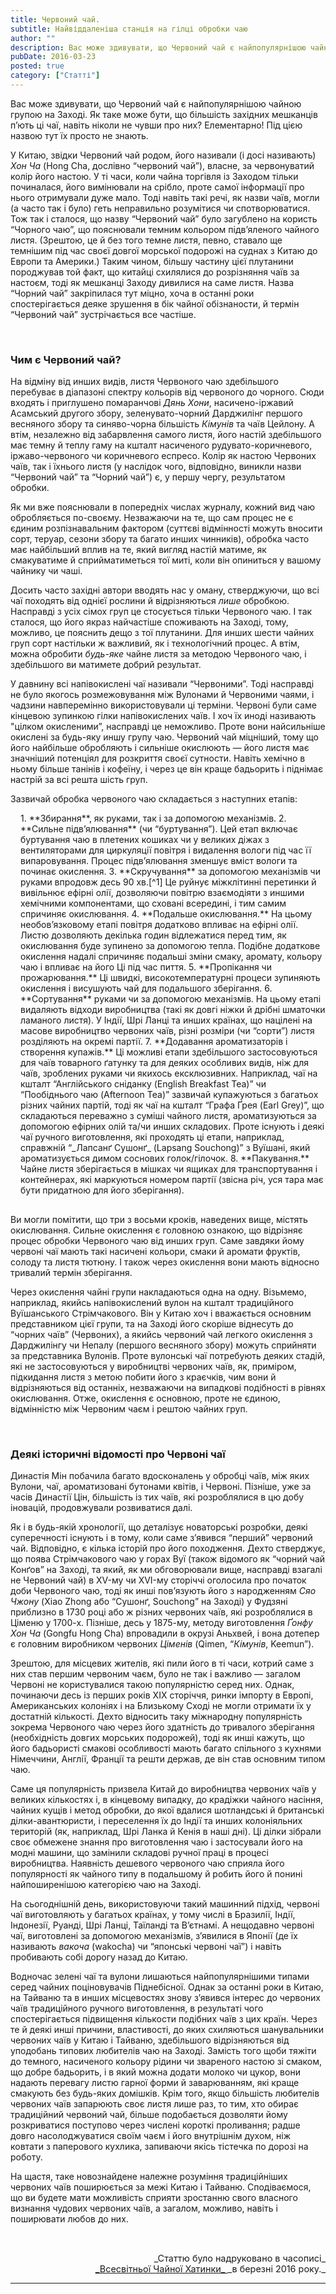 ```yaml
---
title: Червоний чай.
subtitle: Найвіддаленіша станція на гілці обробки чаю
author: ""
description: Вас може здивувати, що Червоний чай є найпопулярнішою чайною групою на Заході. Як таке може бути, що більшість західних мешканців п’ють ці чаї, навіть ніколи не чувши про них?..
pubDate: 2016-03-23
posted: true
category: ["Статті"]
---
```


Вас може здивувати, що Червоний чай є найпопулярнішою чайною групою на Заході. Як таке може бути, що більшість західних мешканців п’ють ці чаї, навіть ніколи не чувши про них? Елементарно! Під цією назвою тут їх просто не знають.

У Китаю, звідки Червоний чай родом, його називали (і досі називають) _Хон Ча_ (Hong Cha, дослівно “червоний чай”), власне, за червонуватий колір його настою. У ті часи, коли чайна торгівля із Заходом тільки починалася, його вимінювали на срібло, проте самої інформації про нього отримували дуже мало. Тоді навіть такі речі, як назви чаїв, могли (а часто так і було) геть неправильно розумітися чи спотворюватися. Тож так і сталося, що назву “Червоний чай” було загублено на користь “Чорного чаю”, що пояснювали темним кольором підв’яленого чайного листя. (Зрештою, це й без того темне листя, певно, ставало ще темнішим під час своєї довгої морської подорожі на суднах з Китаю до Европи та Америки.) Таким чином, більшу частину цієї плутанини породжував той факт, що китайці схилялися до розрізняння чаїв за настоєм, тоді як мешканці Заходу дивилися на саме листя. Назва “Чорний чай” закріпилася тут міцно, хоча в останні роки спостерігається деяке зрушення в бік чайної обізнаности, й термін “Червоний чай” зустрічається все частіше.

<p>&nbsp;</p>

### Чим є Червоний чай?

На відміну від инших видів, листя Червоного чаю здебільшого перебуває в діапазоні спектру кольорів від червоного до чорного. Сюди входять і приглушено помаранчові _Дянь Хони_, насичено-іржавий Асамський другого збору, зеленувато-чорний Дарджилінг першого весняного збору та синяво-чорна більшість _Кімунів_ та чаїв Цейлону. А втім, незалежно від забарвлення самого листя, його настій здебільшого має темну й теплу гаму на кшталт насиченого рудувато-коричневого, іржаво-червоного чи коричневого еспресо. Колір як настою Червоних чаїв, так і їхнього листя (у наслідок чого, відповідно, виникли назви “Червоний чай” та “Чорний чай”) є, у першу чергу, результатом обробки.

Як ми вже пояснювали в попередніх числах журналу, кожний вид чаю обробляється по-своєму. Незважаючи на те, що сам процес не є єдиним розпізнавальним фактором (суттєві відмінності можуть вносити сорт, теруар, сезони збору та багато инших чинників), обробка часто має найбільший вплив на те, який вигляд настій матиме, як смакуватиме й сприйматиметься тої миті, коли він опиниться у вашому чайнику чи чаші.

Досить часто західні автори вводять нас у оману, стверджуючи, що всі чаї походять від однієї рослини й відрізняються _лише_ обробкою. Насправді з усіх сімох груп це стосується тільки Червоного чаю. І так сталося, що його якраз найчастіше споживають на Заході, тому, можливо, це пояснить дещо з тої плутанини. Для инших шести чайних груп сорт настільки ж важливий, як і технологічний процес. А втім, можна обробити _будь-яке_ чайне листя за методою Червоного чаю, і здебільшого ви матимете добрий результат.

У давнину всі напівокислені чаї називали “Червоними”. Тоді насправді не було якогось розмежовування між Вулонами й Червоними чаями, і чадзини навперемінно використовували ці терміни. Червоні були саме кінцевою зупинкою гілки напівокислених чаїв. І хоч їх иноді називають "цілком окисленими”, насправді це неможливо. Проте вони найсильніше окислені за будь-яку иншу групу чаю. Червоний чай міцніший, тому що його найбільше обробляють і сильніше окислюють — його листя має значніший потенціял для розкриття своєї сутности. Навіть хемічно в ньому більше танінів і кофеїну, і через це він краще бадьорить і піднімає настрій за всі решта шість груп.

Зазвичай обробка червоного чаю складається з наступних етапів:

<section style="padding: 0 0 1rem 1rem;">
1. **Збирання**, як руками, так і за допомогою механізмів.
2. **Сильне підв’ялювання** (чи “буртування”). Цей етап включає буртування чаю в плетених кошиках чи у великих діжах з вентиляторами для циркуляції повітря і видалення вологи під час її випаровування. Процес підв’ялювання зменшує вміст вологи та починає окислення.
3. **Скручування** за допомогою механізмів чи руками впродовж десь 90 хв.[^1] Це руйнує міжклітинні перетинки й вивільнює ефірні олії, дозволяючи повітрю взаємодіяти з иншими хемічними компонентами, що сховані всередині, і тим самим спричиняє окислювання.
4. **Подальше окислювання.** На цьому необов’язковому етапі повітря додатково впливає на ефірні олії. Листю дозволяють декілька годин відлежатися перед тим, як окислювання буде зупинено за допомогою тепла. Подібне додаткове окислення надалі спричиняє подальші зміни смаку, аромату, кольору чаю і впливає на його Ці під час пиття.
5. **Пропікання чи прожарювання.** Ці швидкі, високотемпературні процеси зупиняють окислення і висушують чай для подальшого зберігання.
6. **Сортування** руками чи за допомогою механізмів. На цьому етапі видаляють відходи виробництва (такі як довгі ніжки й дрібні шматочки ламаного листя). У Індії, Шрі Ланці та инших країнах, що націлені на масове виробництво червоних чаїв, різні розміри (чи “сорти”) листя розділяють на окремі партії.
7. **Додавання ароматизаторів і створення купажів.** Ці можливі етапи здебільшого застосовуються для чаїв товарного ґатунку та для деяких особливих видів, ніж для чаїв, зроблених руками чи якихось ексклюзивних. Наприклад, чаї на кшталт “Англійського сніданку (English Breakfast Tea)” чи “Пообіднього чаю (Afternoon Tea)” зазвичай купажуються з багатьох різних чайних партій, тоді як чаї на кшталт “Графа Ґрея (Earl Grey)”, що складаються переважно з суміші чайного листя, ароматизуються за допомогою ефірних олій та/чи инших складових. Проте існують і деякі чаї ручного виготовлення, які проходять ці етапи, наприклад, справжній “_Лапсанґ Сушонґ_ (Lapsang Souchong)” з Вуїшані, який ароматизується димом соснових голок/гілочок.
8. **Пакування.** Чайне листя зберігається в мішках чи ящиках для транспортування і контейнерах, які маркуються номером партії (звісна річ, уся тара має бути придатною для його зберігання).
</section>

Ви могли помітити, що три з восьми кроків, наведених вище, містять окислювання. Сильне окислення є головною ознакою, що відрізняє процес обробки Червоного чаю від инших груп. Саме завдяки йому червоні чаї мають такі насичені кольори, смаки й аромати фруктів, солоду та листя тютюну. І також через окислення вони мають відносно тривалий термін зберігання.

Через окислення чайні групи накладаються одна на одну. Візьмемо, наприклад, якийсь напівокислений вулон на кшталт традиційного Вуїшанського Стрімчакового. Він у Китаю хоч і вважається основним представником цієї групи, та на Заході його скоріше віднесуть до “чорних чаїв” (Червоних), а якийсь червоний чай легкого окислення з Дарджилінгу чи Непалу (першого весняного збору) можуть сприйняти за представника Вулонів. Проте вулонські чаї потребують деяких стадій, які не застосовуються у виробництві червоних чаїв, як, приміром, підкидання листя з метою побити його з краєчків, чим вони й відрізняються від останніх, незважаючи на випадкові подібності в рівнях окислювання. Отже, окислення є основною, проте не єдиною, відмінністю між Червоним чаєм і рештою чайних груп.

<p>&nbsp;</p>

### Деякі історичні відомості про Червоні чаї
Династія Мін побачила багато вдосконалень у обробці чаїв, між яких Вулони, чаї, ароматизовані бутонами квітів, і Червоні. Пізніше, уже за часів Династії Цін, більшість із тих чаїв, які розроблялися в цю добу іновацій, продовжували розвиватися далі.

Як і в будь-якій хронології, що деталізує новаторські розробки, деякі суперечності існують і в тому, коли саме з’явився “перший” червоний чай. Відповідно, є кілька історій про його походження. Дехто стверджує, що поява Стрімчакового чаю у горах Вуї (також відомого як “чорний чай Конґов” на Заході, та який, як ми обговорювали вище, насправді взагалі не Червоний чай) в ХV-му чи XVI-му сторіччі оголосила про початок доби Червоного чаю, тоді як инші пов’язують його з народженням _Сяо Чжону_ (Xiao Zhong або “Сушонґ, Souchong” на Заході) у Фудзяні приблизно в 1730 році або ж різних червоних чаїв, які розроблялися в Ціменю у 1700-х. Пізніше, десь у 1875-му, методу виготовлення _Ґонфу Хон Ча_ (Gongfu Hong Cha) впровадили в окрузі Аньхвей, і вона дотепер є головним виробником червоних _Ціменів_ (Qimen, “_Кімунів_, Keemun”).

Зрештою, для місцевих жителів, які пили його в ті часи, котрий саме з них став першим червоним чаєм, було не так і важливо — загалом Червоні не користувалися такою популярністю серед них. Однак, починаючи десь із перших років XIX сторіччя, ринки імпорту в Европі, Американських колоніях і на Близькому Сході не могли отримати їх у достатній кількості. Дехто відносить таку міжнародну популярність зокрема Червоного чаю через його здатність до тривалого зберігання (необхідність довгих морських подорожей), тоді як инші кажуть, що його бадьористі смакові особливості мають багато спільного з кухнями Німеччини, Англії, Франції та решти держав, де він став основним типом чаю.

Саме ця популярність призвела Китай до виробництва червоних чаїв у великих кількостях і, в кінцевому випадку, до крадіжки чайного насіння, чайних кущів і метод обробки, до якої вдалися шотландські й британські ділки-авантюристи, і переселення їх до Індії та инших колоніяльних територій (як, наприклад, Шрі Ланка й Кенія в наші дні). Ці ділки зібрали своє обмежене знання про виготовлення чаю і застосували його на модні машини, що замінили складові ручної праці в процесі виробництва. Наявність дешевого червоного чаю сприяла його популярності як чайного типу в подальшому й робить його й понині найпоширенішою категорією чаю на Заході.

На сьогоднішній день, використовуючи такий машинний підхід, червоні чаї виготовляють у багатьох країнах, у тому числі в Бразилії, Індії, Індонезії, Руанді, Шрі Ланці, Таїланді та В’єтнамі. А нещодавно червоні чаї, виготовлені за допомогою механізмів, з’явилися в Японії (де їх називають _вакоча_ (wakocha) чи “японські червоні чаї”) і навіть пробивають собі дорогу назад до Китаю.

Водночас зелені чаї та вулони лишаються найпопулярнішими типами серед чайних поціновувачів Піднебісної. Однак за останні роки в Китаю, на Тайваню та в инших місцевостях знову з’явився інтерес до червоних чаїв традиційного ручного виготовлення, в результаті чого спостерігається підвищення кількости подібних чаїв з цих країн. Через те й деякі инші причини, властивості, до яких схиляються шанувальники червоних чаїв у Китаю і Тайваню, здебільшого відрізняються від уподобань типових любителів чаю на Заході. Замість того щоби тяжіти до темного, насиченого кольору рідини чи звареного настою зі смаком, що добре бадьорить, і в який можна додати молоко чи цукор, вони надають перевагу листю гарної форми й заварюванням, які краще смакують без будь-яких домішків. Крім того, якщо більшість любителів червоних чаїв запарюють своє листя лише раз, то тим, хто обирає традиційний червоний чай, більше подобається дозволяти йому розкриватися поступово через числені короткі проливання; радше довго насолоджуватися своїм чаєм і його внутрішнім духом, ніж ковтати з паперового кухлика, запиваючи якісь тістечка по дорозі на роботу.

На щастя, таке новознайдене належне розуміння традиційніших червоних чаїв поширюється за межі Китаю і Тайваню. Сподіваємося, що ви будете мати можливість сприяти зростанню свого власного визнання чудових червоних чаїв, а загалом, можливо, навіть і поширювати любов до них.

<p>&nbsp;</p>
<p align="right" style="font-size: 0.9rem;">_Статтю було надруковано в часописі_<br /><a title="globalteahut.org" href="http://www.globalteahut.org/" target="blank" rel="noopener">_Всесвітньої Чайної Хатинки_ </a>_в березні 2016 року._</p>

---

[^1]: У випадку CTC чаю (Cut, Tear, Curl – різати, рвати, скручувати), скручування поєднують із додатковими кроками: чайне листя кришать на дрібні шматочки, чим змушують його швидше окислюватися, а потім скручують в гранули й тим ще більше його окислюють, після чого сушать. СТС обробка є ефективним і дешевим засобом виробництва чаю, через це її частіше використовують у виробництві чайних пакетиків або ж у менш багатих країнах-споживачах чаю, таких як Індія та Шрі Ланка. Від подібного гранульованого чаю вимагають швидкого заварювання, та здебільшого він дає тільки один повноцінний настій чи два-три проварювання.